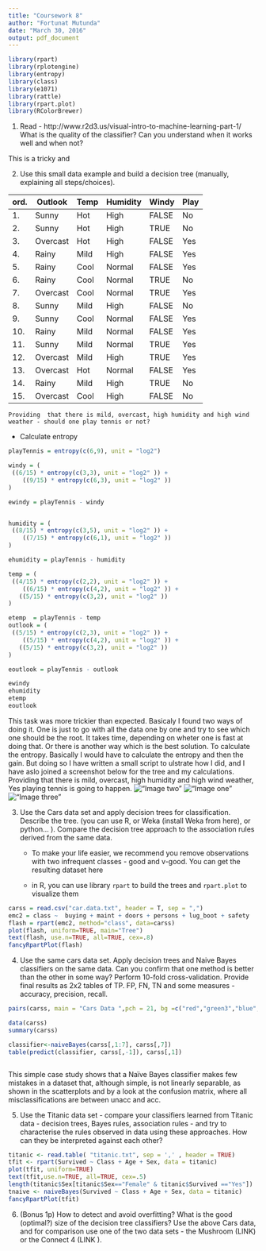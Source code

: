 ```yaml
---
title: "Coursework 8"
author: "Fortunat Mutunda"
date: "March 30, 2016"
output: pdf_document
---
```

```r
library(rpart)
library(rplotengine)
library(entropy)
library(class) 
library(e1071) 
library(rattle)
library(rpart.plot)
library(RColorBrewer)
```

1. Read - http://www.r2d3.us/visual-intro-to-machine-learning-part-1/ What is the quality of the classifier? Can you understand when it works well and when not?


This is a tricky and 


2. Use this small data example and build a decision tree (manually, explaining all steps/choices).


ord.      | Outlook |	Temp	  | Humidity |	Windy |	Play
----------|---------|---------|----------|--------|----------
1.        |  Sunny  |	 Hot	  | High     |	FALSE |	No    
2.        |  Sunny	|  Hot	  | High	   | TRUE	  |  No    
3.        | Overcast|  Hot	  |High	     | FALSE  |Yes
4.        |  Rainy	|  Mild	  |High	     | FALSE	|Yes
5.        |  Rainy	|  Cool	  |Normal	   | FALSE	|Yes
6.        | Rainy	  |  Cool	  |Normal	   | TRUE	  |No
7.        | Overcast|  	Cool	|Normal	   | TRUE	  |Yes
8.        | Sunny	  |  Mild	  |High	     | FALSE	|No
9.        |  Sunny  |	 Cool	  |Normal	   | FALSE	|Yes
10.       |   Rainy |	 Mild	  |Normal	   | FALSE	|Yes
11.       |  Sunny	|  Mild	  |Normal	   | TRUE	  |Yes
12.       | Overcast|  Mild	  |High	     | TRUE	  |Yes
13.       | Overcast|  Hot	  |Normal	   | FALSE	|Yes
14.       |  Rainy  |	 Mild	  |High	     | TRUE	  |No
15.       | Overcast|  Cool	  |High	     | FALSE	|No


    Providing  that there is mild, overcast, high humidity and high wind weather - should one play tennis or not?
  +  Calculate entropy
  
```r



playTennis = entropy(c(6,9), unit = "log2")

windy = (
 ((6/15) * entropy(c(3,3), unit = "log2" )) + 
    ((9/15) * entropy(c(6,3), unit = "log2" ))
)

ewindy = playTennis - windy


humidity = (
 ((8/15) * entropy(c(3,5), unit = "log2" )) + 
    ((7/15) * entropy(c(6,1), unit = "log2" ))
)

ehumidity = playTennis - humidity

temp = (
 ((4/15) * entropy(c(2,2), unit = "log2" )) + 
    ((6/15) * entropy(c(4,2), unit = "log2" )) +
   ((5/15) * entropy(c(3,2), unit = "log2" ))
)

etemp  = playTennis - temp
outlook = (
 ((5/15) * entropy(c(2,3), unit = "log2" )) + 
    ((5/15) * entropy(c(4,2), unit = "log2" )) +
   ((5/15) * entropy(c(3,2), unit = "log2" ))
)

eoutlook = playTennis - outlook

ewindy
ehumidity
etemp
eoutlook

```


This task was more trickier than expected. Basicaly I found two ways of doing it.
One is just to go with all the data one by one and try to see which one should be the root. It takes time, 
depending on wheter one is fast at doing that. Or there is another way which is the best solution. To calculate the entropy. Basically I would have to calculate the entropy and then the gain. But doing so I have written a small script to ulstrate how I did, and I have aslo joined a screenshot below for the tree and my calculations.
Providing  that there is mild, overcast, high humidity and high wind weather, Yes playing tennis is going to happen.
!["Image two"](IMG_0899.JPG)
!["Image one"](IMG_0900.JPG)
!["Image three"](IMG_0898.JPG)



3. Use the Cars data set and apply decision trees for classification. Describe the tree. (you can use R, or Weka (install Weka from here), or python... ). Compare the decision tree approach to the association rules derived from the same data. 

    *  To make your life easier, we recommend you remove observations with two infrequent classes - good and v-good. You can get the resulting dataset here


    *  in R, you can use library `rpart` to build the trees and `rpart.plot` to visualize them


```r

carss = read.csv("car.data.txt", header = T, sep = ",")
emc2 = class ~  buying + maint + doors + persons + lug_boot + safety
flash = rpart(emc2, method="class", data=carss)
plot(flash, uniform=TRUE, main="Tree")
text(flash, use.n=TRUE, all=TRUE, cex=.8)
fancyRpartPlot(flash)


```















4. Use the same cars data set. Apply decision trees and Naive Bayes classifiers on the same data. Can you confirm that one method is better than the other in some way? Perform 10-fold cross-validation. Provide final results as 2x2 tables of TP. FP, FN, TN and some measures - accuracy, precision, recall.


```r


pairs(carss, main = "Cars Data ",pch = 21, bg =c("red","green3","blue","cyan","magenta","yellow","orange")[unclass(carss$buying)])

data(carss)
summary(carss)

classifier<-naiveBayes(carss[,1:7], carss[,7]) 
table(predict(classifier, carss[,-1]), carss[,1])



```

This simple case study shows that a Naïve Bayes classifier makes few mistakes in a dataset that, although simple, is not linearly separable, as shown in the scatterplots and by a look at the confusion matrix, where all misclassifications are between unacc and acc.



5. Use the Titanic data set - compare your classifiers learned from Titanic data - decision trees, Bayes rules, association rules - and try to characterise the rules observed in data using these approaches. How can they be interpreted against each other?

```r

titanic <- read.table( "titanic.txt", sep = ',' , header = TRUE)
tfit <- rpart(Survived ~ Class + Age + Sex, data = titanic)
plot(tfit, uniform=TRUE)
text(tfit,use.n=TRUE, all=TRUE, cex=.5)
length(titanic$Sex[titanic$Sex=="Female" & titanic$Survived =="Yes"])
tnaive <- naiveBayes(Survived ~ Class + Age + Sex, data = titanic)
fancyRpartPlot(tfit)
```




6. (Bonus 1p) How to detect and avoid overfitting? What is the good (optimal?) size of the decision tree classifiers? Use the above Cars data, and for comparison use one of the two data sets - the Mushroom (LINK) or the Connect 4 (LINK ).










